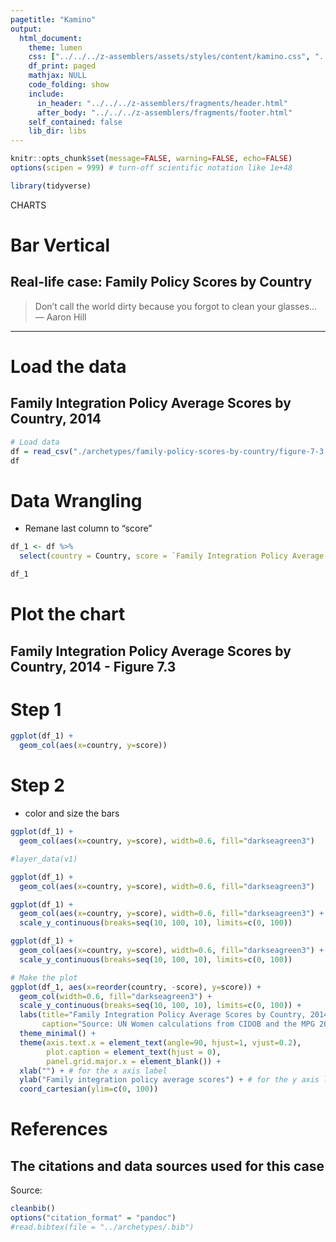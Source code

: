 ```yaml
---
pagetitle: "Kamino"
output: 
  html_document:
    theme: lumen
    css: ["../../../z-assemblers/assets/styles/content/kamino.css", "../../../z-assemblers/assets/icons/line-awesome/css/line-awesome.css"]
    df_print: paged
    mathjax: NULL
    code_folding: show
    include:
      in_header: "../../../z-assemblers/fragments/header.html"
      after_body: "../../../z-assemblers/fragments/footer.html"
    self_contained: false
    lib_dir: libs
---
```


```r
knitr::opts_chunk$set(message=FALSE, warning=FALSE, echo=FALSE)
options(scipen = 999) # turn-off scientific notation like 1e+48

library(tidyverse)

```

<div class="activity">
CHARTS
</div>

# Bar Vertical
## Real-life case: Family Policy Scores by Country

> Don't call the world dirty because you forgot to clean your glasses...\
--- Aaron Hill\



***

# Load the data
## Family Integration Policy Average Scores by Country, 2014

```r

# Load data
df = read_csv("./archetypes/family-policy-scores-by-country/figure-7-3.csv")
df

```

# Data Wrangling  
* Remane last column to "score"

```r

df_1 <- df %>%
  select(country = Country, score = `Family Integration Policy Average Scores`)

df_1

```


# Plot the chart
## Family Integration Policy Average Scores by Country, 2014 - Figure 7.3

# Step 1

```r
ggplot(df_1) +
  geom_col(aes(x=country, y=score))

```

# Step 2
* color and size the bars

```r

ggplot(df_1) +
  geom_col(aes(x=country, y=score), width=0.6, fill="darkseagreen3")

#layer_data(v1)

```

```r
ggplot(df_1) +
  geom_col(aes(x=country, y=score), width=0.6, fill="darkseagreen3")

```

```r
ggplot(df_1) +
  geom_col(aes(x=country, y=score), width=0.6, fill="darkseagreen3") +
  scale_y_continuous(breaks=seq(10, 100, 10), limits=c(0, 100))

```
```r
ggplot(df_1) +
  geom_col(aes(x=country, y=score), width=0.6, fill="darkseagreen3") +
  scale_y_continuous(breaks=seq(10, 100, 10), limits=c(0, 100))

```

```r

# Make the plot
ggplot(df_1, aes(x=reorder(country, -score), y=score)) +
  geom_col(width=0.6, fill="darkseagreen3") +
  scale_y_continuous(breaks=seq(10, 100, 10), limits=c(0, 100)) +
  labs(title="Family Integration Policy Average Scores by Country, 2014 - Figure 7.3",
       caption="Source: UN Women calculations from CIDOB and the MPG 2015") +
  theme_minimal() +
  theme(axis.text.x = element_text(angle=90, hjust=1, vjust=0.2),
        plot.caption = element_text(hjust = 0),
        panel.grid.major.x = element_blank()) +
  xlab("") + # for the x axis label
  ylab("Family integration policy average scores") + # for the y axis label
  coord_cartesian(ylim=c(0, 100))

```

# References
## The citations and data sources used for this case

Source: <a href=""></a>

```r

cleanbib()
options("citation_format" = "pandoc")
#read.bibtex(file = "../archetypes/.bib")

```



